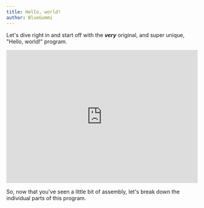 ```yaml
---
title: Hello, world!
author: BlueGummi
---
```


Let's dive right in and start off with the ***very*** original, and super unique, "Hello, world!" program.

<embed src="https://belle-demo.vercel.app/exercises/hello" style="width:100%; height: 350px;"></embed>

So, now that you've seen a little bit of assembly, let's break down the individual parts of this program.


